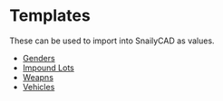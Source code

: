 # Templates

These can be used to import into SnailyCAD as values.

- <a download href="https://cad-docs.caspertheghost.me/templates/gender.json">Genders</a>
- <a download href="https://cad-docs.caspertheghost.me/templates/impound-lot.json">Impound Lots</a>
- <a download href="https://cad-docs.caspertheghost.me/templates/weapon.json">Weapns</a>
- <a download href="https://cad-docs.caspertheghost.me/templates/vehicle.json">Vehicles</a>